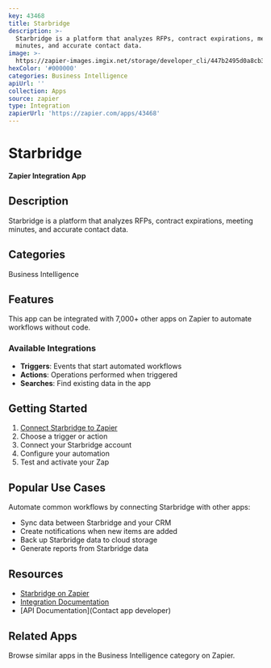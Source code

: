 ```yaml
---
key: 43468
title: Starbridge
description: >-
  Starbridge is a platform that analyzes RFPs, contract expirations, meeting
  minutes, and accurate contact data.
image: >-
  https://zapier-images.imgix.net/storage/developer_cli/447b2495d0a8cb3ab247afeda43e138d.png?auto=format%2Ccompress&ixlib=python-3.0.0&q=50
hexColor: '#000000'
categories: Business Intelligence
apiUrl: ''
collection: Apps
source: zapier
type: Integration
zapierUrl: 'https://zapier.com/apps/43468'
---
```

# Starbridge

**Zapier Integration App**

## Description

Starbridge is a platform that analyzes RFPs, contract expirations, meeting minutes, and accurate contact data.

## Categories

Business Intelligence

## Features

This app can be integrated with 7,000+ other apps on Zapier to automate workflows without code.

### Available Integrations

- **Triggers**: Events that start automated workflows
- **Actions**: Operations performed when triggered
- **Searches**: Find existing data in the app

## Getting Started

1. [Connect Starbridge to Zapier](https://zapier.com/apps/43468)
2. Choose a trigger or action
3. Connect your Starbridge account
4. Configure your automation
5. Test and activate your Zap

## Popular Use Cases

Automate common workflows by connecting Starbridge with other apps:

- Sync data between Starbridge and your CRM
- Create notifications when new items are added
- Back up Starbridge data to cloud storage
- Generate reports from Starbridge data

## Resources

- [Starbridge on Zapier](https://zapier.com/apps/43468)
- [Integration Documentation](https://zapier.com/apps/43468/integrations)
- [API Documentation](Contact app developer)

## Related Apps

Browse similar apps in the Business Intelligence category on Zapier.
